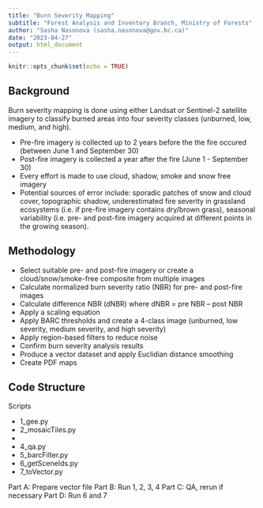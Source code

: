 ```yaml
---
title: "Burn Severity Mapping"
subtitle: "Forest Analysis and Inventory Branch, Ministry of Forests"
author: "Sasha Nasonova (sasha.nasonova@gov.bc.ca)"
date: "2023-04-27"
output: html_document
---
```


```r
knitr::opts_chunk$set(echo = TRUE)
```

## Background
Burn severity mapping is done using either Landsat or Sentinel-2 satellite imagery to classify burned areas
into four severity classes (unburned, low, medium, and high). 

- Pre-fire imagery is collected up to 2 years before the the fire occured (between June 1 and September 30)
- Post-fire imagery is collected a year after the fire (June 1 - September 30)
- Every effort is made to use cloud, shadow, smoke and snow free imagery
- Potential sources of error include: sporadic patches of snow and cloud cover, topographic shadow,
underestimated fire severity in grassland ecosystems (i.e. if pre-fire imagery contains dry/brown grass), seasonal
variability (i.e. pre- and post-fire imagery acquired at different points in the growing season).

## Methodology

- Select suitable pre- and post-fire imagery or create a cloud/snow/smoke-free composite from multiple images
- Calculate normalized burn severity ratio (NBR) for pre- and post-fire images
- Calculate difference NBR (dNBR) where dNBR = pre NBR – post NBR
- Apply a scaling equation
- Apply BARC thresholds and create a 4-class image (unburned, low severity, medium severity, and high severity)
- Apply region-based filters to reduce noise
- Confirm burn severity analysis results
- Produce a vector dataset and apply Euclidian distance smoothing
- Create PDF maps

## Code Structure

Scripts

- 1_gee.py
- 2_mosaicTiles.py
- 
- 4_qa.py
- 5_barcFilter.py
- 6_getSceneIds.py
- 7_toVector.py

Part A: Prepare vector file 
Part B: Run 1, 2, 3, 4
Part C: QA, rerun if necessary
Part D: Run 6 and 7


